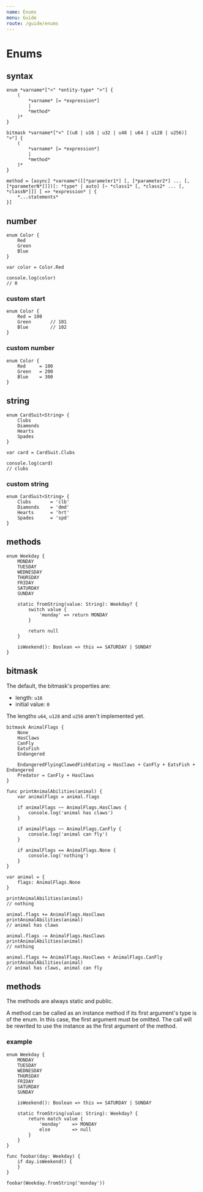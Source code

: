 ```yaml
---
name: Enums
menu: Guide
route: /guide/enums
---
```


# Enums

## syntax

```syntax
enum *varname*["<" *entity-type* ">"] {
	(
		*varname* [= *expression*]
		|
		*method*
	)*
}

bitmask *varname*["<" [(u8 | u16 | u32 | u48 | u64 | u128 | u256)]  ">"] {
	(
		*varname* [= *expression*]
		|
		*method*
	)*
}

method = [async] *varname*([[*parameter1*] [, [*parameter2*] ... [, [*parameterN*]]])[: *type* | auto] [~ *class1* [, *class2* ... [, *classN*]]] [ => *expression* | {
	*...statements*
}]
```

## number

```kaoscript
enum Color {
	Red
	Green
	Blue
}

var color = Color.Red

console.log(color)
// 0
```

### custom start
```kaoscript
enum Color {
	Red = 100
	Green		// 101
	Blue		// 102
}
```

### custom number
```kaoscript
enum Color {
	Red		= 100
	Green	= 200
	Blue	= 300
}
```

## string

```kaoscript
enum CardSuit<String> {
	Clubs
	Diamonds
	Hearts
	Spades
}

var card = CardSuit.Clubs

console.log(card)
// clubs
```

### custom string

```kaoscript
enum CardSuit<String> {
	Clubs		= 'clb'
	Diamonds	= 'dmd'
	Hearts		= 'hrt'
	Spades		= 'spd'
}
```

## methods

```kaoscript
enum Weekday {
    MONDAY
    TUESDAY
    WEDNESDAY
    THURSDAY
    FRIDAY
    SATURDAY
    SUNDAY

    static fromString(value: String): Weekday? {
        switch value {
            'monday' => return MONDAY
        }

        return null
    }

    isWeekend(): Boolean => this == SATURDAY | SUNDAY
}
```

## bitmask

The default, the bitmask's properties are:
- length: `u16`
- initial value: `0`

The lengths `u64`, `u128` and `u256` aren't implemented yet.

```kaoscript
bitmask AnimalFlags {
	None
	HasClaws
	CanFly
	EatsFish
	Endangered

	EndangeredFlyingClawedFishEating = HasClaws + CanFly + EatsFish + Endangered
	Predator = CanFly + HasClaws
}

func printAnimalAbilities(animal) {
	var animalFlags = animal.flags

	if animalFlags ~~ AnimalFlags.HasClaws {
		console.log('animal has claws')
	}

	if animalFlags ~~ AnimalFlags.CanFly {
		console.log('animal can fly')
	}

	if animalFlags == AnimalFlags.None {
		console.log('nothing')
	}
}

var animal = {
	flags: AnimalFlags.None
}

printAnimalAbilities(animal)
// nothing

animal.flags += AnimalFlags.HasClaws
printAnimalAbilities(animal)
// animal has claws

animal.flags -= AnimalFlags.HasClaws
printAnimalAbilities(animal)
// nothing

animal.flags += AnimalFlags.HasClaws + AnimalFlags.CanFly
printAnimalAbilities(animal)
// animal has claws, animal can fly
```

## methods

The methods are always static and public.

A method can be called as an instance method if its first argument's type is of the enum. In this case, the first argument must be omitted.
The call will be rewrited to use the instance as the first argument of the method.

### example

```kaoscript
enum Weekday {
	MONDAY
	TUESDAY
	WEDNESDAY
	THURSDAY
	FRIDAY
	SATURDAY
	SUNDAY

	isWeekend(): Boolean => this == SATURDAY | SUNDAY

	static fromString(value: String): Weekday? {
		return match value {
			'monday'	=> MONDAY
			else		=> null
		}
	}
}

func foobar(day: Weekday) {
	if day.isWeekend() {
	}
}

foobar(Weekday.fromString('monday'))
```
